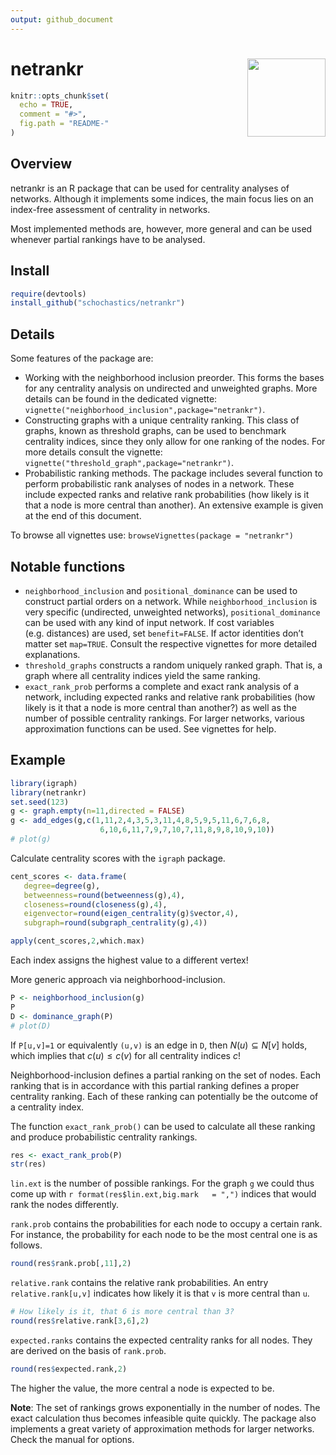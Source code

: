 ```yaml
---
output: github_document
---
```

# netrankr <img src="logo.png" align="right" height="auto" width="125" />
```r
knitr::opts_chunk$set(
  echo = TRUE,
  comment = "#>",
  fig.path = "README-"
)
```

## Overview

netrankr is an R package that can be used for centrality analyses of networks.
Although it implements some indices, the main focus lies on an index-free assessment 
of centrality in networks. 

Most implemented methods are, however, more general and can be used 
whenever partial rankings have to be analysed.

## Install

```r
require(devtools)
install_github("schochastics/netrankr")
```

## Details

Some features of the package are: 

* Working with the neighborhood inclusion preorder. This forms the bases 
  for any centrality analysis on undirected and unweighted graphs. 
  More details can be found in the dedicated vignette: 
  `vignette("neighborhood_inclusion",package="netrankr")`.
* Constructing graphs with a unique centrality ranking. 
  This class of graphs, known as threshold graphs, can be used to benchmark 
  centrality indices, since they only allow for one ranking of the nodes.
  For more details consult the vignette: `vignette("threshold_graph",package="netrankr")`.
* Probabilistic ranking methods. The package includes several function to 
  perform probabilistic rank analyses of nodes in a network. These include expected
  ranks and relative rank probabilities (how likely is it that a node is more central than another).
  An extensive example is given at the end of this document.

 
To browse all vignettes use: `browseVignettes(package = "netrankr")`

## Notable functions

* `neighborhood_inclusion` and `positional_dominance` can be used to construct 
partial orders on a network.  While `neighborhood_inclusion` is very specific 
(undirected, unweighted networks), `positional_dominance` can be used with any 
kind of input network. If cost variables (e.g. distances) are used, set 
`benefit=FALSE`. If actor identities don't matter set `map=TRUE`. Consult the respective
vignettes for more detailed explanations.
* `threshold_graphs` constructs a random uniquely ranked graph. That is, a graph 
where all centrality indices yield the same ranking.
* `exact_rank_prob` performs a complete and exact rank analysis of a network, including 
expected ranks and relative rank probabilities (how likely is it that a node is 
more central than another?) as well as the number of possible centrality rankings.
For larger networks, various approximation functions can be used. See vignettes for help.

## Example

```r
library(igraph)
library(netrankr)
set.seed(123)
g <- graph.empty(n=11,directed = FALSE)
g <- add_edges(g,c(1,11,2,4,3,5,3,11,4,8,5,9,5,11,6,7,6,8,
                    6,10,6,11,7,9,7,10,7,11,8,9,8,10,9,10))
# plot(g)
```

Calculate centrality scores with the `igraph` package.
```r
cent_scores <- data.frame(
   degree=degree(g),
   betweenness=round(betweenness(g),4),
   closeness=round(closeness(g),4),
   eigenvector=round(eigen_centrality(g)$vector,4),
   subgraph=round(subgraph_centrality(g),4))

apply(cent_scores,2,which.max)
```
Each index assigns the highest value to a different vertex! 

More generic approach via neighborhood-inclusion.
```r
P <- neighborhood_inclusion(g)
P
D <- dominance_graph(P)
# plot(D)
```
If `P[u,v]=1` or equivalently `(u,v)` is an edge in `D`, then $N(u) \subseteq N[v]$
holds, which implies that $c(u) \leq c(v)$ for all centrality indices $c$!  

Neighborhood-inclusion defines a partial ranking on the set of nodes. Each ranking 
that is in accordance with this partial ranking defines a proper centrality ranking.
Each of these ranking can potentially be the outcome of a centrality index.  

The function `exact_rank_prob()` can be used to calculate all these ranking and produce
probabilistic centrality rankings.
```r
res <- exact_rank_prob(P)
str(res)
```
`lin.ext` is the number of possible rankings. For the graph `g` we could thus come up with
`r format(res$lin.ext,big.mark   = ",")` indices that would rank the nodes differently.  

`rank.prob` contains the probabilities for each node to occupy a certain rank. 
For instance, the probability for each node to be the most central one is as follows.
```r
round(res$rank.prob[,11],2)
```

`relative.rank` contains the relative rank probabilities. An entry `relative.rank[u,v]`
indicates how likely it is that `v` is more central than `u`.
```r
# How likely is it, that 6 is more central than 3?
round(res$relative.rank[3,6],2)
```

`expected.ranks` contains the expected centrality ranks for all nodes. They are 
derived on the basis of `rank.prob`.
```r
round(res$expected.rank,2)
```
The higher the value, the more central a node is expected to be.

**Note**: The set of rankings grows exponentially in the number of nodes. The exact 
calculation thus becomes infeasible quite quickly. The package also implements a great variety
of approximation methods for larger networks. Check the manual for options.